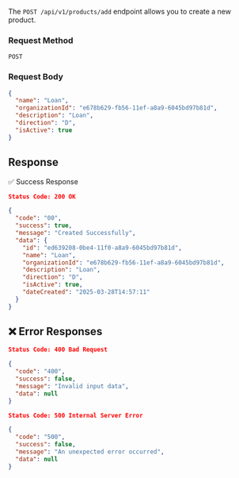 The `POST /api/v1/products/add` endpoint allows you to create a new product.

### **Request Method**

`POST`

### **Request Body**

```json
{
  "name": "Loan",
  "organizationId": "e678b629-fb56-11ef-a8a9-6045bd97b81d",
  "description": "Loan",
  "direction": "D",
  "isActive": true
}
```


## Response

✅ Success Response
```json
Status Code: 200 OK

{
  "code": "00",
  "success": true,
  "message": "Created Successfully",
  "data": {
    "id": "ed639208-0be4-11f0-a8a9-6045bd97b81d",
    "name": "Loan",
    "organizationId": "e678b629-fb56-11ef-a8a9-6045bd97b81d",
    "description": "Loan",
    "direction": "D",
    "isActive": true,
    "dateCreated": "2025-03-28T14:57:11"
  }
}

```

## ❌ Error Responses

```json
Status Code: 400 Bad Request

{
  "code": "400",
  "success": false,
  "message": "Invalid input data",
  "data": null
}

Status Code: 500 Internal Server Error

{
  "code": "500",
  "success": false,
  "message": "An unexpected error occurred",
  "data": null
}
